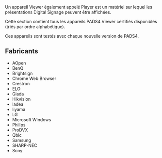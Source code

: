Un appareil Viewer également appelé Player est un matériel sur lequel les présentations Digital Signage peuvent être affichées.

Cette section contient tous les appareils PADS4 Viewer certifiés disponibles (triés par ordre alphabétique).

Ces appareils sont testés avec chaque nouvelle version de PADS4.

## Fabricants

* AOpen
* BenQ
* Brightsign
* Chrome Web Browser
* Crestron
* ELO
* Giada
* Hikvision
* Iadea
* Iiyama
* LG
* Microsoft Windows
* Philips
* ProDVX
* Qbic
* Samsung
* SHARP-NEC
* Sony

